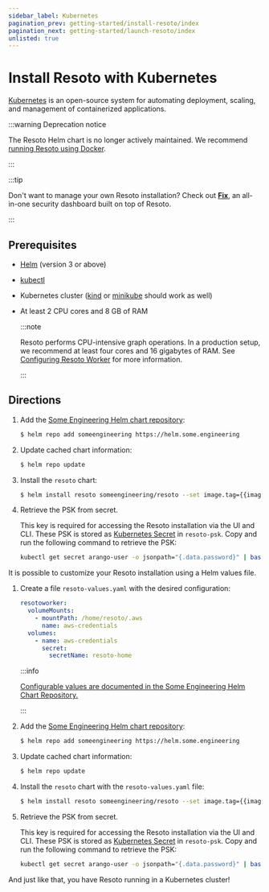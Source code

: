 ```yaml
---
sidebar_label: Kubernetes
pagination_prev: getting-started/install-resoto/index
pagination_next: getting-started/launch-resoto/index
unlisted: true
---
```


# Install Resoto with Kubernetes

[Kubernetes](https://kubernetes.io) is an open-source system for automating deployment, scaling, and management of containerized applications.

:::warning Deprecation notice

The Resoto Helm chart is no longer actively maintained. We recommend [running Resoto using Docker](./index.mdx).

:::

:::tip

Don't want to manage your own Resoto installation? Check out **[Fix](https://fix.security)**, an all-in-one security dashboard built on top of Resoto.

:::

## Prerequisites

- [Helm](https://helm.sh) (version 3 or above)

- [kubectl](https://kubernetes.io/docs/tasks/tools/#kubectl)

- Kubernetes cluster ([kind](https://kind.sigs.k8s.io) or [minikube](https://minikube.sigs.k8s.io) should work as well)

- At least 2 CPU cores and 8 GB of RAM

  :::note

  Resoto performs CPU-intensive graph operations. In a production setup, we recommend at least four cores and 16 gigabytes of RAM. See [Configuring Resoto Worker](../../reference/configuration/worker.mdx#multi-core-machines) for more information.

  :::

## Directions

<Tabs>
<TabItem value="default" label="Default Installation">

1. Add the [Some Engineering Helm chart repository](https://helm.some.engineering):

   ```bash
   $ helm repo add someengineering https://helm.some.engineering
   ```

2. Update cached chart information:

   ```bash
   $ helm repo update
   ```

3. Install the `resoto` chart:

   ```bash
   $ helm install resoto someengineering/resoto --set image.tag={{imageTag}}
   ```

4. Retrieve the PSK from secret.

   This key is required for accessing the Resoto installation via the UI and CLI. These PSK is stored as [Kubernetes Secret](https://kubernetes.io/docs/concepts/configuration/secret) in `resoto-psk`. Copy and run the following command to retrieve the PSK:

   ```bash
   kubectl get secret arango-user -o jsonpath="{.data.password}" | base64 --decode
   ```

</TabItem>
<TabItem value="customized" label="Customized Installation">

It is possible to customize your Resoto installation using a Helm values file.

1. Create a file `resoto-values.yaml` with the desired configuration:

   ```yaml title="Example configuration that mounts AWS credentials from a Kubernetes Secret"
   resotoworker:
     volumeMounts:
       - mountPath: /home/resoto/.aws
         name: aws-credentials
     volumes:
       - name: aws-credentials
         secret:
           secretName: resoto-home
   ```

   :::info

   [Configurable values are documented in the Some Engineering Helm Chart Repository.](https://github.com/someengineering/helm-charts/blob/main/someengineering/resoto/README.mdx#values)

   :::

2. Add the [Some Engineering Helm chart repository](https://helm.some.engineering):

   ```bash
   $ helm repo add someengineering https://helm.some.engineering
   ```

3. Update cached chart information:

   ```bash
   $ helm repo update
   ```

4. Install the `resoto` chart with the `resoto-values.yaml` file:

   ```bash
   $ helm install resoto someengineering/resoto --set image.tag={{imageTag}} -f resoto-values.yaml
   ```

5. Retrieve the PSK from secret.

   This key is required for accessing the Resoto installation via the UI and CLI. These PSK is stored as [Kubernetes Secret](https://kubernetes.io/docs/concepts/configuration/secret) in `resoto-psk`. Copy and run the following command to retrieve the PSK:

   ```bash
   kubectl get secret arango-user -o jsonpath="{.data.password}" | base64 --decode
   ```

</TabItem>
</Tabs>

And just like that, you have Resoto running in a Kubernetes cluster!
